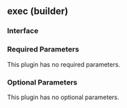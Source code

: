 ## exec (builder)

### Interface

### Required Parameters

This plugin has no required parameters.

### Optional Parameters

This plugin has no optional parameters.
